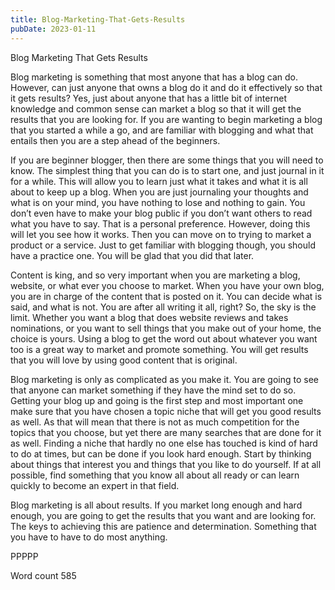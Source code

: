 ```yaml
---
title: Blog-Marketing-That-Gets-Results
pubDate: 2023-01-11
---
```


Blog Marketing That Gets Results

Blog marketing is something that most anyone that has a blog can do. However, can just anyone that owns a blog do it and do it effectively so that it gets results? Yes, just about anyone that has a little bit of internet knowledge and common sense can market a blog so that it will get the results that you are looking for. If you are wanting to begin marketing a blog that you started a while a go, and are familiar with blogging and what that entails then you are a step ahead of the beginners. 

If you are beginner blogger, then there are some things that you will need to know. The simplest thing that you can do is to start one, and just journal in it for a while. This will allow you to learn just what it takes and what it is all about to keep up a blog. When you are just journaling your thoughts and what is on your mind, you have nothing to lose and nothing to gain. You don’t even have to make your blog public if you don’t want others to read what you have to say. That is a personal preference. However, doing this will let you see how it works. Then you can move on to trying to market a product or a service. Just to get familiar with blogging though, you should have a practice one. You will be glad that you did that later.

Content is king, and so very important when you are marketing a blog, website, or what ever you choose to market. When you have your own blog, you are in charge of the content that is posted on it. You can decide what is said, and what is not. You are after all writing it all, right? So, the sky is the limit. Whether you want a blog that does website reviews and takes nominations, or you want to sell things that you make out of your home, the choice is yours. Using a blog to get the word out about whatever you want too is a great way to market and promote something. You will get results that you will love by using good content that is original.

Blog marketing is only as complicated as you make it. You are going to see that anyone can market something if they have the mind set to do so. Getting your blog up and going is the first step and most important one make sure that you have chosen a topic niche that will get you good results as well. As that will mean that there is not as much competition for the topics that you choose, but yet there are many searches that are done for it as well. Finding a niche that hardly no one else has touched is kind of hard to do at times, but can be done if you look hard enough. Start by thinking about things that interest you and things that you like to do yourself. If at all possible, find something that you know all about all ready or can learn quickly to become an expert in that field.

Blog marketing is all about results. If you market long enough and hard enough, you are going to get the results that you want and are looking for. The keys to achieving this are patience and determination. Something that you have to have to do most anything.

PPPPP

Word count 585